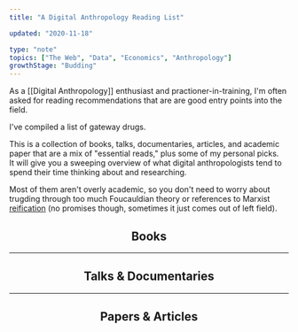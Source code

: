 ```yaml
---
title: "A Digital Anthropology Reading List"

updated: "2020-11-18"

type: "note"
topics: ["The Web", "Data", "Economics", "Anthropology"]
growthStage: "Budding"
---
```


<IntroParagraph>

As a [[Digital Anthropology]] enthusiast and practioner-in-training, I'm often asked for reading recommendations that are are good entry points into the field.

</IntroParagraph>

I've compiled a list of gateway drugs.

This is a collection of books, talks, documentaries, articles, and academic paper that are a mix of "essential reads," plus some of my personal picks.  
It will give you a sweeping overview of what digital anthropologists tend to spend their time thinking about and researching.

Most of them aren't overly academic, so you don't need to worry about trugding through too much Foucauldian theory or references to Marxist [reification](<https://en.wikipedia.org/wiki/Reification_(Marxism)>) (no promises though, sometimes it just comes out of left field).

<Center>

## Books

</Center>

<ResourceBook
    large
    img="https://pics.cdn.librarything.com/picsizes/16/3e/163e2247775dec8596d48506951444341587343_v5.jpg"
    title="Addiction By Design"
    author="Natasha Dow Schull"
    description="A beautiful ethnography of machine gamblers in Las Vegas. Dow Schull explores the nature of addictive relationships with machines, experiences of embodiment, and the ethics of designing technological systems."
    url="/addiction-by-design"
/>

<ResourceBook
    large
    img="https://resonanceaudiodistro.files.wordpress.com/2015/12/cyborg-cover.png?w=223&h=334"
    title="A Cyborg Manifesto"
    subtitle="Science, Technology, and Socialist-Feminism"
    author="Donna Haraway"
    description="While a bit academically dense to read, Haraway's reframing of the Cyborg is an eternal classic. "
    url="/cyborg-manifesto"
/>

<ResourceBook
    large
    img="https://images-na.ssl-images-amazon.com/images/P/0691135282.01._SX450_SY635_SCLZZZZZZZ_.jpg"
    url="https://www.librarything.com/work/5284404"
    title="Coming of Age in Second Life"
    author="Tom Boellstroff"
    description="An ethnography conducted entirely within the virtual world of Second Life. This is widely considered the first substantial ethnography of an online community. Tom Boellstroff pioneered the idea digital spaces should be taken seriously as cultural fieldsites."
/>

<ResourceBook
    large
    img="https://images-na.ssl-images-amazon.com/images/P/0822342642.01._SX450_SY635_SCLZZZZZZZ_.jpg"
    title="Two Bits: the Cultural Significance of Free Software"
    author="Christopher Kelty"
    description=""
/>

<ResourceBook
    large
    img="https://images-na.ssl-images-amazon.com/images/P/0262015552.01._SX450_SY635_SCLZZZZZZZ_.jpg"
    url="/divining-digital"
    title="Divining a Digital Future"
    author="Genevieve Bell & Paul Dourish"
    description=""
/>

<ResourceBook
    large
    img="https://images-na.ssl-images-amazon.com/images/P/0691144613.01._SX450_SY635_SCLZZZZZZZ_.jpg"
    title="Coding Freedom: The Ethics and Aesthetics of Hacking"
    author="Gabriella Coleman"
    description=""
/>

---

<Center>

## Talks & Documentaries

</Center>

<TwoCol alignItems="flex-start">

<LinkCard
    title="Our Digital Selves: My Avatar is Me"
    link="https://www.youtube.com/watch?v=GQw02-me0W4&feature=youtu.be"
    author="A documentary that follows the research of Tom Boellstorff & Donna Davis on embodiment in the virtual world of Second Life"
/>

<LinkCard
    title="Magical Thinking: Fear, Wonder & Technology"
    author="Genevieve Bell presenting at Stanford on the mythological narratives we tell around technical systems"
    link="https://www.youtube.com/watch?v=5aKZwKFFDYw"
/>

</TwoCol>

---

<Center>

## Papers & Articles

</Center>

<TwoCol alignItems="flex-start">

<LinkCard
    title="The Technology of Enchantment and the Enchantment of Technology"
    link="https://www.brown.edu/Departments/Joukowsky_Institute/courses/materialworlds/files/1108595.pdf"
    author="Alfred Gell"
/>

<LinkCard
    title="Algorithms as Culture"
    link="https://journals.sagepub.com/doi/full/10.1177/2053951717738104"
    author="Nick Seaver"
/>

</TwoCol>
